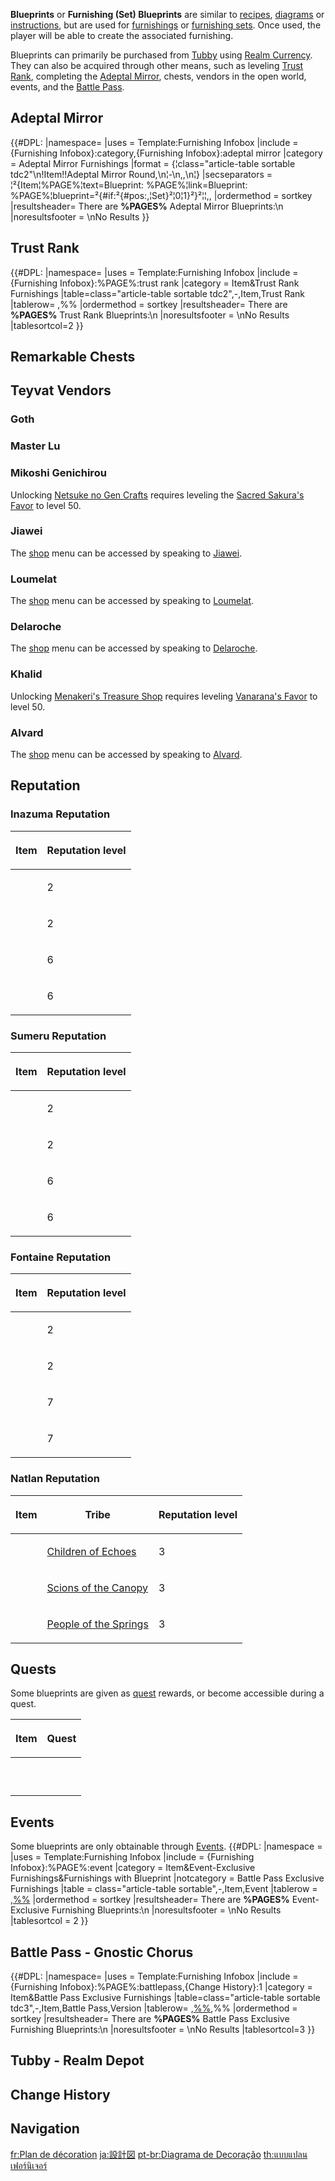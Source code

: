 {{about|Furnishing Blueprints|other uses|Blueprint (Disambiguation)}}
{{Terminology Infobox
|type         = Furnishing Blueprints
|description  = Detailed step-by-step instructions for making a <[[Furnishing]]>.<br>After using this item, you can view it in the Creation Screen.
}}
'''Blueprints''' or '''Furnishing (Set) Blueprints''' are similar to [[recipe]]s, [[diagram]]s or [[instructions]], but are used for [[furnishing]]s or [[Furnishing Sets|furnishing sets]]. Once used, the player will be able to create the associated furnishing.

Blueprints can primarily be purchased from [[Tubby]] using [[Realm Currency]]. They can also be acquired through other means, such as leveling [[Trust Rank]], completing the [[Serenitea Pot/Adeptal Mirror|Adeptal Mirror]], chests, vendors in the open world, events, and the [[Battle Pass]].

==Adeptal Mirror==
{{Main|Serenitea Pot/Adeptal Mirror}}
{{#DPL:
|namespace= 
|uses = Template:Furnishing Infobox
|include = {Furnishing Infobox}:category,{Furnishing Infobox}:adeptal mirror
|category = Adeptal Mirror Furnishings
|format = {¦class="article-table sortable tdc2"\n!Item!!Adeptal Mirror Round,\n¦-\n,,\n¦}
|secseparators = ¦²{Item¦%PAGE%¦text=Blueprint: %PAGE%¦link=Blueprint: %PAGE%¦blueprint=²{#if:²{#pos:,¦Set}²¦0¦1}²}²¦¦,,
|ordermethod = sortkey
|resultsheader= There are '''%PAGES%''' Adeptal Mirror Blueprints:\n
|noresultsfooter = \nNo Results
}}

==Trust Rank==
{{Main|Serenitea Pot#Trust Rank}}
{{#DPL:
|namespace= 
|uses = Template:Furnishing Infobox
|include = {Furnishing Infobox}:%PAGE%:trust rank
|category = Item&Trust Rank Furnishings
|table=class="article-table sortable tdc2",-,Item,Trust Rank
|tablerow= {{Item|%%|text=Blueprint: %PAGE%|link=Blueprint: %PAGE%|blueprint=1}},%%
|ordermethod = sortkey
|resultsheader= There are '''%PAGES%''' Trust Rank Blueprints:\n
|noresultsfooter = \nNo Results
|tablesortcol=2
}}

==Remarkable Chests==
{{Main|Remarkable Chests}}
{{Furnishing Blueprints by Category List
|Remarkable Chest Furnishings
|columns=1
}}

==Teyvat Vendors==
===Goth===
{{Vendor|Goth|shop=Goth}}

===Master Lu===
{{Vendor|Master Lu|shop=Fanmu Carpenter}}

===Mikoshi Genichirou===
Unlocking [[Netsuke no Gen Crafts]] requires leveling the [[Sacred Sakura's Favor]] to level 50.
{{Vendor|Mikoshi Genichirou|Blueprints|shop=Netsuke no Gen Crafts}}

===Jiawei===
The [[shop]] menu can be accessed by speaking to [[Jiawei]].
{{Shop/Header|currency=Fish|vendor=Jiawei}}
{{Shop|Pool of Sapphire Grace|specific=Blueprint: Pool of Sapphire Grace|Medaka*10|1|blueprint=1}}
{{Shop/Footer}}

===Loumelat===
The [[shop]] menu can be accessed by speaking to [[Loumelat]].
{{Shop/Header|currency=Fish|vendor=Loumelat}}
{{Shop|Shaded Clarity|specific=Blueprint: Shaded Clarity|Medaka*10|1|blueprint=1}}
{{Shop/Footer}}

===Delaroche===
The [[shop]] menu can be accessed by speaking to [[Delaroche]].
{{Shop/Header|currency=Fish|vendor=Delaroche}}
{{Shop|Maintenance Mek: Technical Demo Type|specific=Blueprint: Maintenance Mek: Technical Demo Type|Maintenance Mek: Water Body Cleaner*5; Maintenance Mek: Situation Controller*5|1|blueprint=1}}
{{Shop/Footer}}

===Khalid===
Unlocking [[Menakeri's Treasure Shop]] requires leveling [[Vanarana's Favor]] to level 50.
{{Vendor|Khalid|Blueprints|shop=Menakeri's Treasure Shop}}

===Alvard===
The [[shop]] menu can be accessed by speaking to [[Alvard]].
{{Shop/Header|currency=Credit Coupons|vendor=Alvard}}
{{Shop|"Majesty of the Forbidden Fortress"|blueprint=1|500|1|total=1}}
{{Shop|Linden Wood "Sturdy" Bunk|blueprint=1|250|1|total=1}}
{{Shop/Footer}}

==Reputation==
{{Main|Reputation}}
===Inazuma Reputation===
{|class="article-table sortable tdc2"
!Item!!Reputation level
|-
|{{Item|"Pines Awaiting the Twilight"|text=Blueprint: "Pines Awaiting the Twilight"|link=Blueprint: "Pines Awaiting the Twilight"|blueprint=1}}||2
|-
|{{Item|Stone Lantern: Fudoumyou's Light|text=Blueprint: Stone Lantern: Fudoumyou's Light|link=Blueprint: Stone Lantern: Fudoumyou's Light|blueprint=1}}||2
|-
|{{Item|Long Yumemiru Table|text=Blueprint: Long Yumemiru Table|link=Blueprint: Long Yumemiru Table|blueprint=1}}||6
|-
|{{Item|"Tea Wisp-Clouded White Couch"|text=Blueprint: "Tea Wisp-Clouded White Couch"|link=Blueprint: "Tea Wisp-Clouded White Couch"|blueprint=1}}||6
|}

===Sumeru Reputation===
{|class="article-table sortable tdc2"
!Item!!Reputation level
|-
|{{Item|Brightwood Pottery Worktable|text=Blueprint: Brightwood Pottery Worktable|link=Blueprint: Brightwood Pottery Worktable|blueprint=1}}||2
|-
|{{Item|Plain Brightwood Shelf|text=Blueprint: Plain Brightwood Shelf|link=Blueprint: Plain Brightwood Shelf|blueprint=1}}||2
|-
|{{Item|Brightwood Grocery Stall|text=Blueprint: Brightwood Grocery Stall|link=Blueprint: Brightwood Grocery Stall|blueprint=1}}||6
|-
|{{Item|Brightwood Kebab Cart|text=Blueprint: Brightwood Kebab Cart|link=Blueprint: Brightwood Kebab Cart|blueprint=1}}||6
|}

===Fontaine Reputation===
{|class="article-table sortable tdc2"
!Item!!Reputation level
|-
|{{Item|Distributed Forward Supply Depot|text=Blueprint: Distributed Forward Supply Depot|link=Blueprint: Distributed Forward Supply Depot|blueprint=1}}||2
|-
|{{Item|Meka Luminaire: Radiant Countryside|text=Blueprint: Meka Luminaire: Radiant Countryside|link=Blueprint: Meka Luminaire: Radiant Countryside|blueprint=1}}||2
|-
|{{Item|Court of Justice's Leisure|text=Blueprint: Court of Justice's Leisure|link=Blueprint: Court of Justice's Leisure|blueprint=1}}||7
|-
|{{Item|Court of Justice's Prosperity|text=Blueprint: Court of Justice's Prosperity|link=Blueprint: Court of Justice's Prosperity|blueprint=1}}||7
|}

===Natlan Reputation===
{| class="fandom-table"
!Item
!Tribe
!Reputation level
|-
|{{Item|Stonehut of Echoes: High-Top Boots|text=Blueprint: Stonehut of Echoes: High-Top Boots|link=Stonehut of Echoes: High-Top Boots|blueprint=1}}
|[[Children of Echoes]]
|3
|-
|{{Item|Huitztlan Campground: Companions' Connection|text=Blueprint: Huitztlan Campground: Companions' Connection|blueprint=1}}
|[[Scions of the Canopy]]
|3
|-
|{{Item|Hot Spring Retreat: Top Choice|text=Blueprint: Hot Spring Retreat: Top Choice|blueprint=1}}
|[[People of the Springs]]
|3
|}

==Quests==
Some blueprints are given as [[quest]] rewards, or become accessible during a quest.

{|class="article-table sortable"
!Item!!Quest
|-
|{{Item|Profitable Fruit Stand|text=Blueprint: Profitable Fruit Stand|link=Blueprint: Profitable Fruit Stand|blueprint=1}} || {{Quest|A Teapot to Call Home: Part I}}
|-
|{{Item|Tianyuan Lantern: Fragrant Brilliance|text=Blueprint: Tianyuan Lantern: Fragrant Brilliance|link=Blueprint: Tianyuan Lantern: Fragrant Brilliance|blueprint=1}} || {{Quest|A Teapot to Call Home: Part I}}
|-
|{{Item|Square Yumemiru Stool|text=Blueprint: Square Yumemiru Stool|link=Blueprint: Square Yumemiru Stool|blueprint=1}} || {{Quest|Tatara Tales: The Last Act}}
|-
|{{Item|Ritual Shrine|text=Blueprint: Ritual Shrine|link=Blueprint: Ritual Shrine|blueprint=1}} || {{Quest|"Heart of Watatsumi"}}
|-
|{{Item|War Drum: Line-Breaking Reverb|text=Blueprint: War Drum: Line-Breaking Reverb|link=Blueprint: War Drum: Line-Breaking Reverb|blueprint=1}} || {{Quest|"Heart of Watatsumi"}}
|-
|{{Item|Cleansing Shrine|text=Blueprint: Cleansing Shrine|link=Blueprint: Cleansing Shrine|blueprint=1}} || {{Quest|Seirai Stormchasers: Part IV}}
|-
|{{Item|Headquarters Alarm: Sound of Thunder|text=Blueprint: Headquarters Alarm: Sound of Thunder|link=Blueprint: Headquarters Alarm: Sound of Thunder|blueprint=1}} || {{Quest|Seirai Stormchasers: Part IV}}
|-
|{{Item|Replica Mural: Ancient Ritual in a Sea of Fog|text=Blueprint: Replica Mural: Ancient Ritual in a Sea of Fog|link=Blueprint: Replica Mural: Ancient Ritual in a Sea of Fog|blueprint=1}} || {{Quest|The Saga of Mr. Forgetful}}
|-
|{{Item|Replica Mural: Lone Peak in a Sea of Fog|text=Blueprint: Replica Mural: Lone Peak in a Sea of Fog|link=Blueprint: Replica Mural: Lone Peak in a Sea of Fog|blueprint=1}} || {{Quest|The Saga of Mr. Forgetful}}
|-
|{{Item|Pear Orchard Stage: Yun-Han Style|text=Blueprint: Pear Orchard Stage: Yun-Han Style|link=Blueprint: Pear Orchard Stage: Yun-Han Style|blueprint=1}} || {{Quest|On the Stage, Behind the Stage}}
|}

==Events==
Some blueprints are only obtainable through [[Events]].
{{#DPL:
|namespace = 
|uses = Template:Furnishing Infobox
|include = {Furnishing Infobox}:%PAGE%:event
|category = Item&Event-Exclusive Furnishings&Furnishings with Blueprint
|notcategory = Battle Pass Exclusive Furnishings
|table = class="article-table sortable",-,Item,Event
|tablerow = {{Item|%%|text=Blueprint: %PAGE%|link=Blueprint: %PAGE%|blueprint=1}},[[%%]]
|ordermethod = sortkey
|resultsheader= There are '''%PAGES%''' Event-Exclusive Furnishing Blueprints:\n
|noresultsfooter = \nNo Results
|tablesortcol = 2
}}

==Battle Pass - Gnostic Chorus==
{{#DPL:
|namespace= 
|uses = Template:Furnishing Infobox
|include = {Furnishing Infobox}:%PAGE%:battlepass,{Change History}:1
|category = Item&Battle Pass Exclusive Furnishings
|table=class="article-table sortable tdc3",-,Item,Battle Pass,Version
|tablerow= {{Item|%%|text=Blueprint: %PAGE%|link=Blueprint: %PAGE%|blueprint=1}},[[%%]],%%
|ordermethod = sortkey
|resultsheader= There are '''%PAGES%''' Battle Pass Exclusive Furnishing Blueprints:\n
|noresultsfooter = \nNo Results
|tablesortcol=3
}}

==Tubby - Realm Depot==
{{Main|Tubby#Furnishing Blueprints|Serenitea Pot/Realm Depot}}
{{Furnishing Blueprints by Category List
|Realm Depot Furnishing Blueprints
|columns=1
|resultsheader=blueprints available from the Realm Depot
}}

==Change History==
{{Change History|1.5}}

==Navigation==
{{Precious Navbox|Item}}
[[Category:Furnishing Blueprints| ]]
[[Category:Furnishing Set Blueprints| ]]

[[fr:Plan de décoration]]
[[ja:設計図]]
[[pt-br:Diagrama de Decoração]]
[[th:แบบแปลนเฟอร์นิเจอร์]]